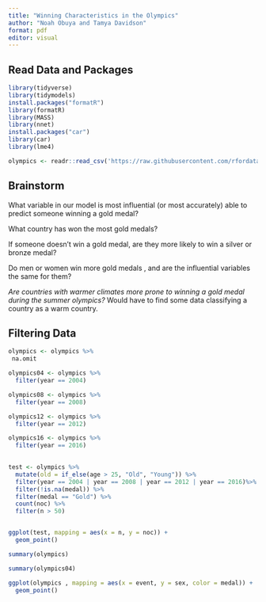 ```yaml
---
title: "Winning Characteristics in the Olympics"
author: "Noah Obuya and Tamya Davidson"
format: pdf
editor: visual
---
```


## Read Data and Packages

```r

library(tidyverse)
library(tidymodels)
install.packages("formatR")
library(formatR)
library(MASS)
library(nnet)
install.packages("car")
library(car)
library(lme4)
```

```r

olympics <- readr::read_csv('https://raw.githubusercontent.com/rfordatascience/tidytuesday/master/data/2021/2021-07-27/olympics.csv')

```

## Brainstorm

What variable in our model is most influential (or most accurately) able to predict someone winning a gold medal?

What country has won the most gold medals?

If someone doesn't win a gold medal, are they more likely to win a silver or bronze medal?

Do men or women win more gold medals , and are the influential variables the same for them?

*Are countries with warmer climates more prone to winning a gold medal during the summer olympics?* Would have to find some data classifying a country as a warm country.

## Filtering Data

```r

olympics <- olympics %>% 
 na.omit

olympics04 <- olympics %>% 
  filter(year == 2004)

olympics08 <- olympics %>% 
  filter(year == 2008)

olympics12 <- olympics %>% 
  filter(year == 2012)

olympics16 <- olympics %>% 
  filter(year == 2016)
  
```

```r
test <- olympics %>%
  mutate(old = if_else(age > 25, "Old", "Young")) %>%  
  filter(year == 2004 | year == 2008 | year == 2012 | year == 2016)%>%  
  filter(!is.na(medal)) %>%
  filter(medal == "Gold") %>%
  count(noc) %>%
  filter(n > 50)


ggplot(test, mapping = aes(x = n, y = noc)) + 
  geom_point()
```

```r
summary(olympics)
```

```r
summary(olympics04)
```

```r
ggplot(olympics , mapping = aes(x = event, y = sex, color = medal)) + 
  geom_point()
```
